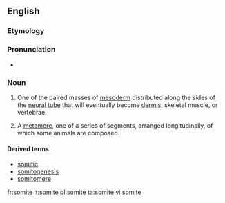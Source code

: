 ==English==
===Etymology===

{{suffix|soma|ite}}

===Pronunciation===

* {{a|US}} {{IPA|/ˈsoʊmaɪt/}}

===Noun===
{{en-noun}}

# {{context|embryology|lang=en}} One of the paired masses of [[mesoderm]] distributed along the sides of the [[neural tube]] that will eventually become [[dermis]], skeletal muscle, or vertebrae.
# {{context|anatomy|lang=en}} A [[metamere]], one of a series of segments, arranged longitudinally, of which some animals are composed.

====Derived terms====
*[[somitic]]
*[[somitogenesis]]
*[[somitomere]]

[[fr:somite]]
[[it:somite]]
[[pl:somite]]
[[ta:somite]]
[[vi:somite]]
